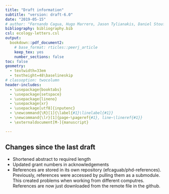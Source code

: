 ```yaml
---
title: "Draft information"
subtitle: "version: draft-6.0"
date: "2019-05-15"
# author: "Fernando Cagua, Hugo Marrero, Jason Tylianakis, Daniel Stouffer"
bibliography: bibliography.bib
csl: ecology-letters.csl
output:
  bookdown::pdf_document2:
    # base_format: rticles::peerj_article
    keep_tex: yes
    number_sections: false
toc: false
geometry: 
  - textwidth=33em
  - textheight=48\baselineskip
# classoption: twocolumn
header-includes:
  - \usepackage{booktabs}
  - \usepackage{setspace}
  - \usepackage{lineno}
  - \usepackage{xr}
  - \usepackage[utf8]{inputenc}
  - \newcommand{\R}[1]{\label{#1}\linelabel{#1}}
  - \newcommand{\lr}[1]{page~\pageref{#1}, line~\lineref{#1}}
  - \externaldocument[M-]{manuscript}

---
```


\onehalfspacing

## Changes since the last draft

* Shortened abstract to required length
* Updated grant numbers in acknowledgements 
* References are stored in its own repository (efcaguab/phd-references). Previously, references were accessed by pulling them as a submodule. This created problems when working from different computres. References are now just downloaded from the remote file in the github. 

